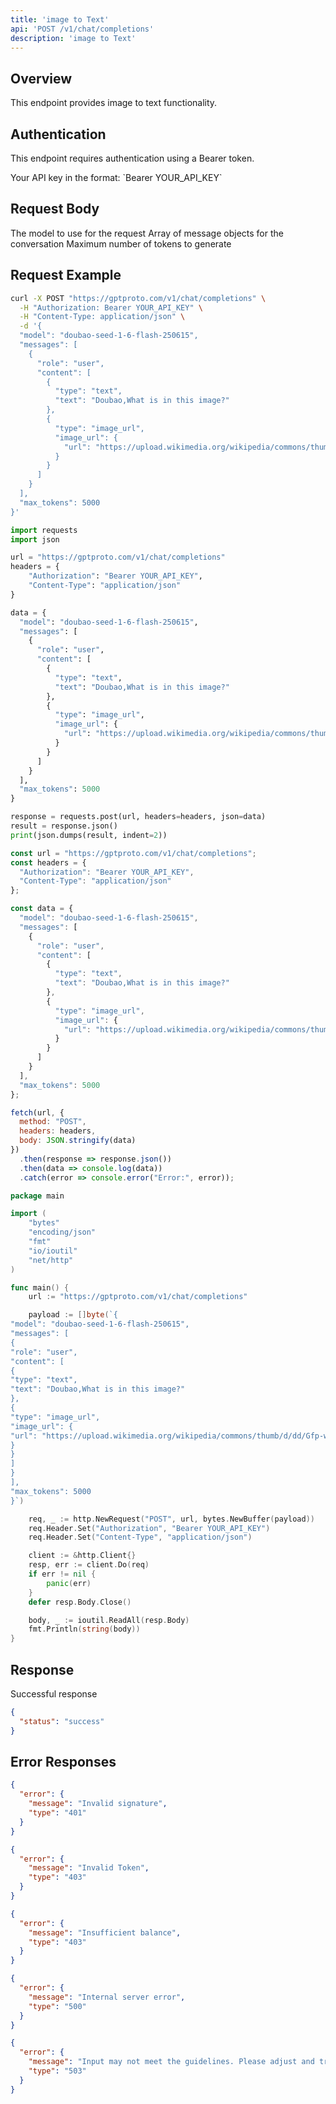 ```yaml
---
title: 'image to Text'
api: 'POST /v1/chat/completions'
description: 'image to Text'
---
```


## Overview

This endpoint provides image to text functionality.

## Authentication

This endpoint requires authentication using a Bearer token.

<ParamField header="Authorization" type="string" required default="sk-***********">
  Your API key in the format: `Bearer YOUR_API_KEY`
</ParamField>

## Request Body

<ParamField body="model" type="string" required default="doubao-seed-1-6-flash-250615">
  The model to use for the request
</ParamField>

<ParamField body="messages" type="array" required default="[{&quot;role&quot;: &quot;user&quot;, &quot;content&quot;: [{&quot;type&quot;: &quot;text&quot;, &quot;text&quot;: &quot;Doubao,What is in this image?&quot;}, {&quot;type&quot;: &quot;image_url&quot;, &quot;image_url&quot;: {&quot;url&quot;: &quot;https://upload.wikimedia.org/wikipedia/commons/thumb/d/dd/Gfp-wisconsin-madison-the-nature-boardwalk.jpg&quot;}}]}]">
  Array of message objects for the conversation
</ParamField>

<ParamField body="max_tokens" type="integer"  default="5000">
  Maximum number of tokens to generate
</ParamField>

## Request Example

<CodeGroup>

```bash cURL
curl -X POST "https://gptproto.com/v1/chat/completions" \
  -H "Authorization: Bearer YOUR_API_KEY" \
  -H "Content-Type: application/json" \
  -d '{
  "model": "doubao-seed-1-6-flash-250615",
  "messages": [
    {
      "role": "user",
      "content": [
        {
          "type": "text",
          "text": "Doubao,What is in this image?"
        },
        {
          "type": "image_url",
          "image_url": {
            "url": "https://upload.wikimedia.org/wikipedia/commons/thumb/d/dd/Gfp-wisconsin-madison-the-nature-boardwalk.jpg"
          }
        }
      ]
    }
  ],
  "max_tokens": 5000
}'
```

```python Python
import requests
import json

url = "https://gptproto.com/v1/chat/completions"
headers = {
    "Authorization": "Bearer YOUR_API_KEY",
    "Content-Type": "application/json"
}

data = {
  "model": "doubao-seed-1-6-flash-250615",
  "messages": [
    {
      "role": "user",
      "content": [
        {
          "type": "text",
          "text": "Doubao,What is in this image?"
        },
        {
          "type": "image_url",
          "image_url": {
            "url": "https://upload.wikimedia.org/wikipedia/commons/thumb/d/dd/Gfp-wisconsin-madison-the-nature-boardwalk.jpg"
          }
        }
      ]
    }
  ],
  "max_tokens": 5000
}

response = requests.post(url, headers=headers, json=data)
result = response.json()
print(json.dumps(result, indent=2))
```

```javascript JavaScript
const url = "https://gptproto.com/v1/chat/completions";
const headers = {
  "Authorization": "Bearer YOUR_API_KEY",
  "Content-Type": "application/json"
};

const data = {
  "model": "doubao-seed-1-6-flash-250615",
  "messages": [
    {
      "role": "user",
      "content": [
        {
          "type": "text",
          "text": "Doubao,What is in this image?"
        },
        {
          "type": "image_url",
          "image_url": {
            "url": "https://upload.wikimedia.org/wikipedia/commons/thumb/d/dd/Gfp-wisconsin-madison-the-nature-boardwalk.jpg"
          }
        }
      ]
    }
  ],
  "max_tokens": 5000
};

fetch(url, {
  method: "POST",
  headers: headers,
  body: JSON.stringify(data)
})
  .then(response => response.json())
  .then(data => console.log(data))
  .catch(error => console.error("Error:", error));
```

```go Go
package main

import (
    "bytes"
    "encoding/json"
    "fmt"
    "io/ioutil"
    "net/http"
)

func main() {
    url := "https://gptproto.com/v1/chat/completions"

    payload := []byte(`{
"model": "doubao-seed-1-6-flash-250615",
"messages": [
{
"role": "user",
"content": [
{
"type": "text",
"text": "Doubao,What is in this image?"
},
{
"type": "image_url",
"image_url": {
"url": "https://upload.wikimedia.org/wikipedia/commons/thumb/d/dd/Gfp-wisconsin-madison-the-nature-boardwalk.jpg"
}
}
]
}
],
"max_tokens": 5000
}`)

    req, _ := http.NewRequest("POST", url, bytes.NewBuffer(payload))
    req.Header.Set("Authorization", "Bearer YOUR_API_KEY")
    req.Header.Set("Content-Type", "application/json")

    client := &http.Client{}
    resp, err := client.Do(req)
    if err != nil {
        panic(err)
    }
    defer resp.Body.Close()

    body, _ := ioutil.ReadAll(resp.Body)
    fmt.Println(string(body))
}
```

</CodeGroup>

## Response

<ResponseField name="Success" type="200">
  Successful response

```json
{
  "status": "success"
}
```
</ResponseField>

## Error Responses

<ResponseExample>

```json 401 - Invalid signature
{
  "error": {
    "message": "Invalid signature",
    "type": "401"
  }
}
```

```json 403 - Invalid Token
{
  "error": {
    "message": "Invalid Token",
    "type": "403"
  }
}
```

```json 403 - Insufficient balance
{
  "error": {
    "message": "Insufficient balance",
    "type": "403"
  }
}
```

```json 500 - Internal server error
{
  "error": {
    "message": "Internal server error",
    "type": "500"
  }
}
```

```json 503 - Content policy violation
{
  "error": {
    "message": "Input may not meet the guidelines. Please adjust and try again.",
    "type": "503"
  }
}
```

</ResponseExample>

